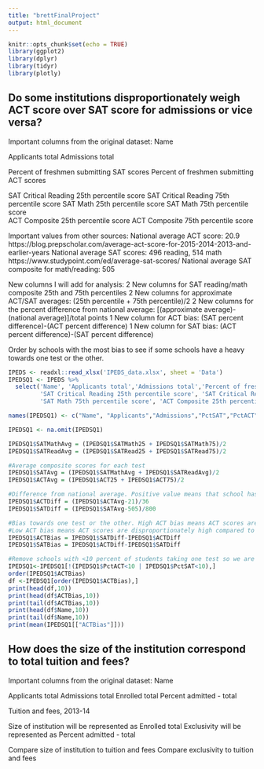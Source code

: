 ```yaml
---
title: "brettFinalProject"
output: html_document
---
```


```r
knitr::opts_chunk$set(echo = TRUE)
library(ggplot2)
library(dplyr)
library(tidyr)
library(plotly)
```

## Do some institutions disproportionately weigh ACT score over SAT score for admissions or vice versa?
Important columns from the original dataset: 
  Name

  Applicants total
  Admissions total

  Percent of freshmen submitting SAT scores
  Percent of freshmen submitting ACT scores

  SAT Critical Reading 25th percentile score
  SAT Critical Reading 75th percentile score
  SAT Math 25th percentile score
  SAT Math 75th percentile score	
  ACT Composite 25th percentile score
  ACT Composite 75th percentile score

Important values from other sources: 
  National average ACT score: 20.9 https://blog.prepscholar.com/average-act-score-for-2015-2014-2013-and-earlier-years
  National average SAT scores: 496 reading, 514 math https://www.studypoint.com/ed/average-sat-scores/
  National average SAT composite for math/reading: 505

New columns I will add for analysis:
  2 New columns for SAT reading/math composite 25th and 75th percentiles
  2 New columns for approximate ACT/SAT averages: (25th percentile + 75th percentile)/2
  2 New columns for the percent difference from national average: [(approximate average)-(national average)]/total points
  1 New column for ACT bias: (SAT percent difference)-(ACT percent difference)
  1 New column for SAT bias: (ACT percent difference)-(SAT percent difference)

Order by schools with the most bias to see if some schools have a heavy towards one test or the other. 

``` r
IPEDS <- readxl::read_xlsx('IPEDS_data.xlsx', sheet = 'Data')
IPEDSQ1 <- IPEDS %>%
  select('Name', 'Applicants total','Admissions total','Percent of freshmen submitting SAT scores','Percent of freshmen submitting ACT scores',
         'SAT Critical Reading 25th percentile score', 'SAT Critical Reading 75th percentile score', 'SAT Math 25th percentile score',
         'SAT Math 75th percentile score', 'ACT Composite 25th percentile score', 'ACT Composite 75th percentile score') 

names(IPEDSQ1) <- c("Name", "Applicants","Admissions","PctSAT","PctACT","SATRead25","SATRead75","SATMath25","SATMath75","ACT25","ACT75")

IPEDSQ1 <- na.omit(IPEDSQ1)

IPEDSQ1$SATMathAvg = (IPEDSQ1$SATMath25 + IPEDSQ1$SATMath75)/2
IPEDSQ1$SATReadAvg = (IPEDSQ1$SATRead25 + IPEDSQ1$SATRead75)/2

#Average composite scores for each test
IPEDSQ1$SATAvg = (IPEDSQ1$SATMathAvg + IPEDSQ1$SATReadAvg)/2
IPEDSQ1$ACTAvg = (IPEDSQ1$ACT25 + IPEDSQ1$ACT75)/2

#Difference from national average. Positive value means that school has high scores for that test compared to national average. 
IPEDSQ1$ACTDiff = (IPEDSQ1$ACTAvg-21)/36
IPEDSQ1$SATDiff = (IPEDSQ1$SATAvg-505)/800

#Bias towards one test or the other. High ACT bias means ACT scores are disproportionately low compared to SAT scores at that school. 
#Low ACT bias means ACT scores are disproportionately high compared to SAT scores at that school. 
IPEDSQ1$ACTBias = IPEDSQ1$SATDiff-IPEDSQ1$ACTDiff
IPEDSQ1$SATBias = IPEDSQ1$ACTDiff-IPEDSQ1$SATDiff

#Remove schools with <10 percent of students taking one test so we are only looking at schools who consider both tests. 
IPEDSQ1<-IPEDSQ1[!(IPEDSQ1$PctACT<10 | IPEDSQ1$PctSAT<10),]
order(IPEDSQ1$ACTBias)
df <-IPEDSQ1[order(IPEDSQ1$ACTBias),]
print(head(df,10))
print(head(df$ACTBias,10))
print(tail(df$ACTBias,10))
print(head(df$Name,10))
print(tail(df$Name,10))
print(mean(IPEDSQ1[["ACTBias"]]))

```
## How does the size of the institution correspond to total tuition and fees?
Important columns from the original dataset: 
  Name
  
  Applicants total
  Admissions total
  Enrolled total
  Percent admitted - total
  
  Tuition and fees, 2013-14
  
Size of institution will be represented as Enrolled total
Exclusivity will be represented as Percent admitted - total

Compare size of institution to tuition and fees
Compare exclusivity to tuition and fees
  



